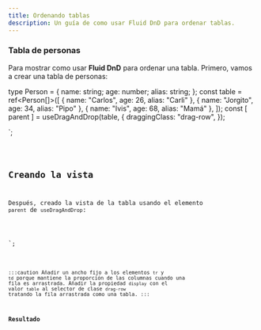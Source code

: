 ```yaml
---
title: Ordenando tablas
description: Un guía de como usar Fluid DnD para ordenar tablas.
---
```



### Tabla de personas

Para mostrar como usar **Fluid DnD** para ordenar una tabla.
Primero, vamos a crear una tabla de personas:


type Person = {
name: string;
age: number;
alias: string;
};
const table = ref<Person[]>([
{ name: "Carlos", age: 26, alias: "Carli" },
{ name: "Jorgito", age: 34, alias: "Pipo" },
{ name: "Ivis", age: 68, alias: "Mamá" },
]);
const [ parent ] = useDragAndDrop<Person>(table, {
draggingClass: "drag-row",
});

</script>`;

<Code code={listOfNumbers} lang="vue" />

## Creando la vista

Después, creado la vista de la tabla usando el elemento `parent` de `useDragAndDrop`:

<template>
  <table class="table-auto border-collapse">
    <thead>
      <tr>
        <th>Name</th>
        <th>Age</th>
        <th>Alias</th>
      </tr>
    </thead>
    <tbody ref="parent">
      <tr v-for="(person, index) in table" :index="index" :key="person.name">
        <td>{{ person.name }}</td>
        <td>{{ person.age }}</td>
        <td>{{ person.alias }}</td>
      </tr>
    </tbody>
  </table>
</template>
<style scoped>
/*...*/
table tbody tr td {
  width: 33.3%;
}
.drag-row {
  background-color: var(--sl-color-text-accent) !important;
  color: var(--sl-color-text-invert);
  display: table;
}

</style>
`;

<Code code={tableView} lang="vue" />

:::caution
Añadir un ancho fijo a los elementos `tr` y `td` porque mantiene la proporción de las columnas cuando una fila es arrastrada.
Añadir la propiedad `display` con el valor `table` al selector de clase `drag-row` tratando la fila arrastrada como una tabla.
:::

### Resultado

<div class="pl-8">
  <SortingTable client:load />
</div>
